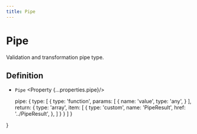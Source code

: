 ```yaml
---
title: Pipe
---
```



# Pipe

Validation and transformation pipe type.

## Definition

- `Pipe` <Property {...properties.pipe}/>

  pipe: {
    type: [
      {
        type: 'function',
        params: [
          {
            name: 'value',
            type: 'any',
          }
        ],
        return: {
          type: 'array',
          item: [
            {
              type: 'custom',
              name: 'PipeResult',
              href: '../PipeResult',
            },
          ]
        }
      }
    ]
  }

}
